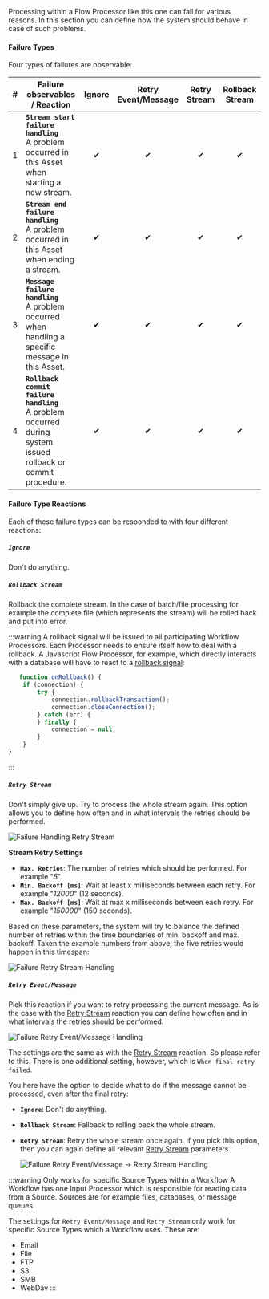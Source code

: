 
Processing within a Flow Processor like this one can fail for various reasons.
In this section you can define how the system should behave in case of such problems.

#### Failure Types

Four types of failures are observable:

| # | Failure observables / Reaction                                                                                   | Ignore | Retry Event/Message | Retry Stream | Rollback Stream |
|:--|------------------------------------------------------------------------------------------------------------------|:------:|:-------------------:|:------------:|:---------------:|
| 1 | **`Stream start failure handling`**<br/>A problem occurred in this Asset when starting a new stream.             |   ✔    |          ✔          |      ✔       |        ✔        |
| 2 | **`Stream end failure handling`**<br/>A problem occurred in this Asset when ending a stream.                     |   ✔    |          ✔          |      ✔       |        ✔        |
| 3 | **`Message failure handling`**<br/>A problem occurred when handling a specific message in this Asset.            |   ✔    |          ✔          |      ✔       |        ✔        |
| 4 | **`Rollback commit failure handling`**<br/>A problem occurred during system issued rollback or commit procedure. |   ✔    |          ✔          |      ✔       |        ✔        |

#### Failure Type Reactions

Each of these failure types can be responded to with four different reactions:

##### `Ignore`

Don't do anything.

##### `Rollback Stream`

Rollback the complete stream. In the case of batch/file processing for example the complete file (which represents the stream) will be rolled back and put into error.

:::warning
A rollback signal will be issued to all participating Workflow Processors.
Each Processor needs to ensure itself how to deal with a rollback.
A Javascript Flow Processor, for example, which directly interacts with a database will have to react to a [rollback signal](../../language-reference/javascript/API/classes/JavaScriptProcessor#onrollback):

```js title="Rollback example in Javascript"
   function onRollback() {
    if (connection) {
        try {
            connection.rollbackTransaction();
            connection.closeConnection();
        } catch (err) {
        } finally {
            connection = null;
        }
    }
}
```

:::

##### `Retry Stream`

Don't simply give up. Try to process the whole stream again.
This option allows you to define how often and in what intervals the retries should be performed.

![Failure Handling Retry Stream](._failure-handling-flow_images/fca3f27b.png)

**Stream Retry Settings**

* **`Max. Retries`**: The number of retries which should be performed. For example "_5_".
* **`Min. Backoff [ms]`**: Wait at least x milliseconds between each retry. For example "_12000_" (12 seconds).
* **`Max. Backoff [ms]`**: Wait at max x milliseconds between each retry. For example "_150000_" (150 seconds).

Based on these parameters, the system will try to balance the defined number of retries within the time boundaries of min. backoff and max. backoff.
Taken the example numbers from above, the five retries would happen in this timespan:

![Failure Retry Stream Handling](._failure-handling-flow_images/dd9ce7d7.png)

##### `Retry Event/Message`

Pick this reaction if you want to retry processing the current message.
As is the case with the [Retry Stream](#retry-stream) reaction you can define how often and in what intervals the retries should be performed.

![Failure Retry Event/Message Handling](._failure-handling-flow_images/6b7e1e15.png)

The settings are the same as with the [Retry Stream](#retry-stream) reaction. So please refer to this.
There is one additional setting, however, which is `When final retry failed`.

You here have the option to decide what to do if the message cannot be processed, even after the final retry:

* **`Ignore`**: Don't do anything.
* **`Rollback Stream`**: Fallback to rolling back the whole stream.
* **`Retry Stream`**: Retry the whole stream once again.
  If you pick this option, then you can again define all relevant [Retry Stream](#retry-stream) parameters.

  ![Failure Retry Event/Message -> Retry Stream Handling](._failure-handling-flow_images/db677ef3.png)

:::warning Only works for specific Source Types within a Workflow
A Workflow has one Input Processor which is responsible for reading data from a Source.
Sources are for example files, databases, or message queues.

The settings for `Retry Event/Message` and `Retry Stream` only work for specific Source Types which a Workflow uses.
These are:

- <VersionedLink to="assets/sources/asset-source-email">Email</VersionedLink>
- <VersionedLink to="assets/sources/asset-source-file">File</VersionedLink>
- <VersionedLink to="assets/sources/asset-source-ftp">FTP</VersionedLink>
- <VersionedLink to="assets/sources/asset-source-s3">S3</VersionedLink>
- <VersionedLink to="assets/sources/asset-source-smb">SMB</VersionedLink>
- <VersionedLink to="assets/sources/asset-source-webdav">WebDav</VersionedLink>
:::

